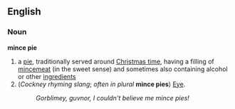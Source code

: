==English==
===Noun===
'''mince pie'''

#a [[pie]], traditionally served around [[Christmas time]], having a filling of [[mincemeat]] (in the sweet sense) and sometimes also containing alcohol or other [[ingredient]]s
#(''Cockney rhyming slang''; ''often in plural'' '''mince pies''') [[Eye]].
#:''Gorblimey, guvnor, I couldn't believe me mince pies!''